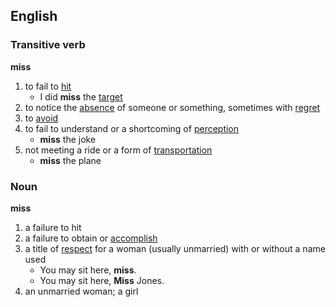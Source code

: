== English ==
=== Transitive verb ===
'''miss'''
# to fail to [[hit]]
#*I did '''miss''' the [[target]]
# to notice the [[absence]] of someone or something, sometimes with [[regret]]
# to [[avoid]]
# to fail to understand or a shortcoming of [[perception]]
#* '''miss''' the joke
# not meeting a ride or a form of [[transportation]]
#* '''miss''' the plane
=== Noun ===
'''miss'''
# a failure to hit
# a failure to obtain or [[accomplish]]
# a title of [[respect]] for a woman (usually unmarried) with or without a name used
#* You may sit here, '''miss'''.
#* You may sit here, '''Miss''' Jones.
# an unmarried woman; a girl
